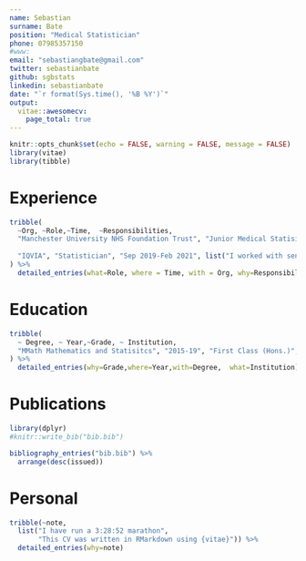 ---
name: Sebastian
surname: Bate
position: "Medical Statistician"
phone: 07985357150
#www: 
email: "sebastiangbate@gmail.com"
twitter: sebastianbate
github: sgbstats
linkedin: sebastianbate
date: "`r format(Sys.time(), '%B %Y')`"
output: 
  vitae::awesomecv:
    page_total: true
---

```{r setup, include=FALSE}
knitr::opts_chunk$set(echo = FALSE, warning = FALSE, message = FALSE)
library(vitae)
library(tibble)
```

# Experience

```{r}
tribble(
  ~Org, ~Role,~Time,  ~Responsibilities,
  "Manchester University NHS Foundation Trust", "Junior Medical Statisitican", "Mar 2021-", list("I have been involved in multiple studies and lead on statistical design and analysis from concept through to dissemination.","I support all levels of researchers from undergraduate and postgraduate students, through to clinical academics and consultants.","I have been responsible for reviewing the design, statistical accuracy and overall viability of all trust sponsored research protocols prior to ethics submission in collaboration with senior statisticians","I have multiple collaborations with clinicians across the whole of MFT and The University of Manchester, and other trusts, including Renal, Critical Care, Gastroenterology, Cardiovascular, Cystic Fibrosis, Respiratory, Oncogeriatrics, Dermatology, Oncoplastic Surgery, Physiotherapy, Maternity, Trauma Care, and ENT.", "I am the resident statistician for Respiritory Medicine Journal Club where I lead discussions critically appraising research and providing statistical context", "I have given multiple talks on statistics for critical appraisal accross the trust and I am the subject matter expert for meta-analysis.", "I have provided informal mentoring to junior team members", "I am an expert in the use R for clinical research including the Tidyverse"),
  
  "IQVIA", "Statistician", "Sep 2019-Feb 2021", list("I worked with senior biostatistics staff on the evaluation, interpretation, and reporting of study results, including writing the analysis data reviewer’s guide for one study.","I quality controlled regulatory documents including CSRs, summaries of clinical efficacy and safety, prescribing information, and FDA briefing documents for large pivotal studies.","I assisted in developing study analysis plans, including sample size calculations, and mock TFLs across multiple studies.", "I programmed TFLs for use in CSRs across multiple studies.", "I provided guidance and interpretation on statistical matters to medical writers and statistical programmers.","I gained experience in applying the principles in ICH E6 (GCP), E9 (Statistics), E9R1 (Estimands)")
) %>% 
  detailed_entries(what=Role, where = Time, with = Org, why=Responsibilities)

```

# Education

```{r}

tribble(
  ~ Degree, ~ Year,~Grade, ~ Institution, 
  "MMath Mathematics and Statisitcs", "2015-19", "First Class (Hons.)", "University of Manchester"
) %>% 
  detailed_entries(why=Grade,where=Year,with=Degree,  what=Institution)
```


# Publications

```{r}
library(dplyr)
#knitr::write_bib("bib.bib")

bibliography_entries("bib.bib") %>%
  arrange(desc(issued))
```
# Personal

```{r}
tribble(~note,
  list("I have run a 3:28:52 marathon",
       "This CV was written in RMarkdown using {vitae}")) %>% 
  detailed_entries(why=note)
```